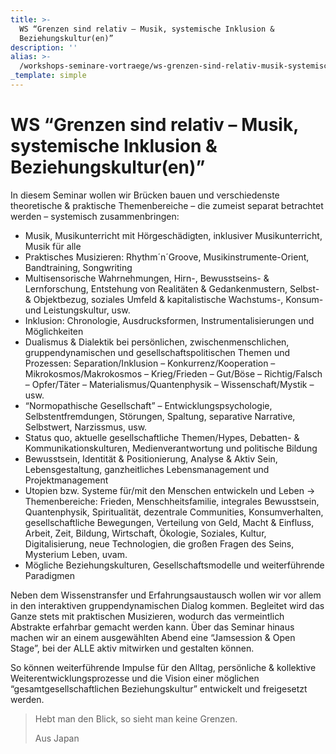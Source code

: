 ```yaml
---
title: >-
  WS “Grenzen sind relativ – Musik, systemische Inklusion &
  Beziehungskultur(en)”
description: ''
alias: >-
  /workshops-seminare-vortraege/ws-grenzen-sind-relativ-musik-systemische-inklusion-beziehungskulturen.html
_template: simple
---
```


# WS “Grenzen sind relativ – Musik, systemische Inklusion & Beziehungskultur(en)”

In diesem Seminar wollen wir Brücken bauen und verschiedenste theoretische & praktische Themenbereiche – die zumeist separat betrachtet werden – systemisch zusammenbringen:

- Musik, Musikunterricht mit Hörgeschädigten, inklusiver Musikunterricht, Musik für alle
- Praktisches Musizieren: Rhythm´n´Groove, Musikinstrumente-Orient, Bandtraining, Songwriting
- Multisensorische Wahrnehmungen, Hirn-, Bewusstseins- & Lernforschung, Entstehung von Realitäten & Gedankenmustern, Selbst- & Objektbezug, soziales Umfeld & kapitalistische Wachstums-, Konsum- und Leistungskultur, usw.
- Inklusion: Chronologie, Ausdrucksformen, Instrumentalisierungen und Möglichkeiten
- Dualismus & Dialektik bei persönlichen, zwischenmenschlichen, gruppendynamischen und gesellschaftspolitischen Themen und Prozessen: Separation/Inklusion – Konkurrenz/Kooperation – Mikrokosmos/Makrokosmos – Krieg/Frieden – Gut/Böse – Richtig/Falsch – Opfer/Täter – Materialismus/Quantenphysik – Wissenschaft/Mystik – usw.
- “Normopathische Gesellschaft” – Entwicklungspsychologie, Selbstentfremdungen, Störungen, Spaltung, separative Narrative, Selbstwert, Narzissmus, usw.
- Status quo, aktuelle gesellschaftliche Themen/Hypes, Debatten- & Kommunikationskulturen, Medienverantwortung und politische Bildung
- Bewusstsein, Identität & Positionierung, Analyse & Aktiv Sein, Lebensgestaltung, ganzheitliches Lebensmanagement und Projektmanagement
- Utopien bzw. Systeme für/mit den Menschen entwickeln und Leben → Themenbereiche: Frieden, Menschheitsfamilie, integrales Bewusstsein, Quantenphysik, Spiritualität, dezentrale Communities, Konsumverhalten, gesellschaftliche Bewegungen, Verteilung von Geld, Macht & Einfluss, Arbeit, Zeit, Bildung, Wirtschaft, Ökologie, Soziales, Kultur, Digitalisierung, neue Technologien, die großen Fragen des Seins, Mysterium Leben, uvam.
- Mögliche Beziehungskulturen, Gesellschaftsmodelle und weiterführende Paradigmen

Neben dem Wissenstransfer und Erfahrungsaustausch wollen wir vor allem in den interaktiven gruppendynamischen Dialog kommen. Begleitet wird das Ganze stets mit praktischen Musizieren, wodurch das vermeintlich Abstrakte erfahrbar gemacht werden kann. Über das Seminar hinaus machen wir an einem ausgewählten Abend eine “Jamsession & Open Stage”, bei der ALLE aktiv mitwirken und gestalten können.

So können weiterführende Impulse für den Alltag, persönliche & kollektive Weiterentwicklungsprozesse und die Vision einer möglichen “gesamtgesellschaftlichen Beziehungskultur” entwickelt und freigesetzt werden.

> Hebt man den Blick, so sieht man keine Grenzen.
>
> Aus Japan

